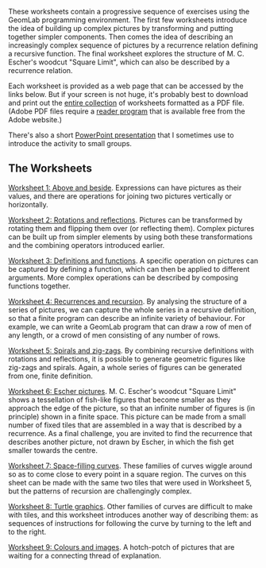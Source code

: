 These worksheets contain a progressive sequence of exercises using the
GeomLab programming environment. The first few worksheets introduce
the idea of building up complex pictures by transforming and putting
together simpler components. Then comes the idea of describing an
increasingly complex sequence of pictures by a recurrence relation
defining a recursive function. The final worksheet explores the
structure of M. C. Escher's woodcut "Square Limit", which can also be
described by a recurrence relation.

Each worksheet is provided as a web page that can be accessed by the
links below. But if your screen is not huge, it's probably best to
download and print out the [[Media:workbook.pdf|entire collection]] of
worksheets formatted as a PDF file. (Adobe PDF files require a
[http://www.adobe.com/products/acrobat/readstep2.html reader program]
that is available free from the Adobe website.)

There's also a short 
[[Media:GeomLab-talk.ppt|PowerPoint presentation]] 
that I sometimes use to introduce the activity to small groups.

==The Worksheets==

[[Worksheet 1: Above and beside]].
Expressions can have pictures as their values, and there are
operations for joining two pictures vertically or horizontally.

[[Worksheet 2: Rotations and reflections]]. 
Pictures can be transformed by rotating them and flipping them over
(or reflecting them). Complex pictures can be built up from simpler
elements by using both these transformations and the combining
operators introduced earlier.

[[Worksheet 3: Definitions and functions]]. 
A specific operation on pictures can be captured by defining a
function, which can then be applied to different arguments. More
complex operations can be described by composing functions together.

[[Worksheet 4: Recurrences and recursion]]. 
By analysing the structure of a series of pictures, we can capture the
whole series in a recursive definition, so that a finite program can
describe an infinite variety of behaviour. For example, we can write a
GeomLab program that can draw a row of men of any length, or a crowd
of men consisting of any number of rows.

[[Worksheet 5: Spirals and zig-zags]]. 
By combining recursive definitions with rotations and reflections, it
is possible to generate geometric figures like zig-zags and
spirals. Again, a whole series of figures can be generated from one,
finite definition.

[[Worksheet 6: Escher pictures]].
M. C. Escher's woodcut "Square Limit" shows a tessellation of
fish-like figures that become smaller as they approach the edge of the
picture, so that an infinite number of figures is (in principle) shown
in a finite space. This picture can be made from a small number of
fixed tiles that are assembled in a way that is described by a
recurrence. As a final challenge, you are invited to find the
recurrence that describes another picture, not drawn by Escher, in
which the fish get smaller towards the centre.

[[Worksheet 7: Space-filling curves]]. 
These families of curves wiggle around so as to come close to every
point in a square region.  The curves on this sheet can be made with
the same two tiles that were used in Worksheet 5, but the patterns of
recursion are challengingly complex.

[[Worksheet 8: Turtle graphics]]. 
Other families of curves are difficult to make with tiles, and this
worksheet introduces another way of describing them: as sequences of
instructions for following the curve by turning to the left and to the
right.

[[Worksheet 9: Colours and images]].
A hotch-potch of pictures that are waiting for a connecting thread of explanation.
